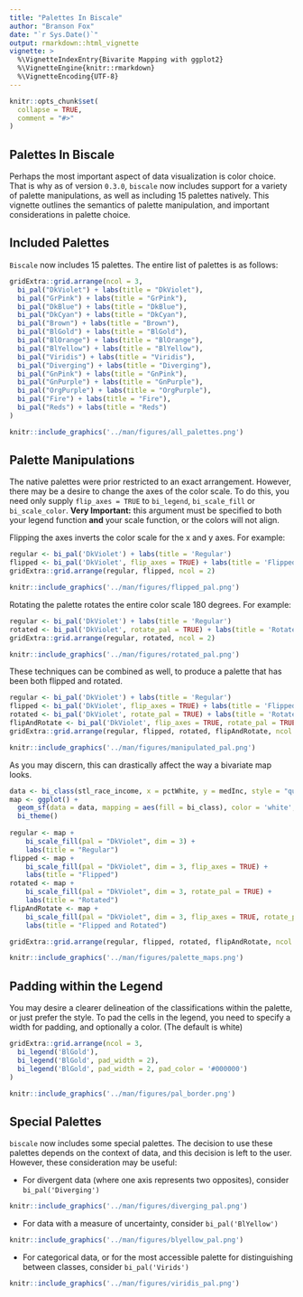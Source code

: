 ```yaml
---
title: "Palettes In Biscale"
author: "Branson Fox"
date: "`r Sys.Date()`"
output: rmarkdown::html_vignette
vignette: >
  %\VignetteIndexEntry{Bivarite Mapping with ggplot2}
  %\VignetteEngine{knitr::rmarkdown}
  %\VignetteEncoding{UTF-8}
---
```


```r
knitr::opts_chunk$set(
  collapse = TRUE,
  comment = "#>"
)
```

## Palettes In Biscale
Perhaps the most important aspect of data visualization is color choice. That is why as of version `0.3.0`, `biscale` now includes support for a variety of palette manipulations, as well as including 15 palettes natively. This vignette outlines the semantics of palette manipulation, and important considerations in palette choice.

## Included Palettes
`Biscale` now includes 15 palettes. The entire list of palettes is as follows:

```r
gridExtra::grid.arrange(ncol = 3,
  bi_pal("DkViolet") + labs(title = "DkViolet"),
  bi_pal("GrPink") + labs(title = "GrPink"),
  bi_pal("DkBlue") + labs(title = "DkBlue"),
  bi_pal("DkCyan") + labs(title = "DkCyan"),
  bi_pal("Brown") + labs(title = "Brown"),
  bi_pal("BlGold") + labs(title = "BlGold"),
  bi_pal("BlOrange") + labs(title = "BlOrange"),
  bi_pal("BlYellow") + labs(title = "BlYellow"),
  bi_pal("Viridis") + labs(title = "Viridis"),
  bi_pal("Diverging") + labs(title = "Diverging"),
  bi_pal("GnPink") + labs(title = "GnPink"),
  bi_pal("GnPurple") + labs(title = "GnPurple"),
  bi_pal("OrgPurple") + labs(title = "OrgPurple"),
  bi_pal("Fire") + labs(title = "Fire"),
  bi_pal("Reds") + labs(title = "Reds")
)
```
```r
knitr::include_graphics('../man/figures/all_palettes.png')
```

## Palette Manipulations
The native palettes were prior restricted to an exact arrangement. However, there may be a desire to change the axes of the color scale. To do this, you need only supply `flip_axes = TRUE` to `bi_legend`, `bi_scale_fill` or `bi_scale_color`. **Very Important:** this argument must be specified to both your legend function **and** your scale function, or the colors will not align.

Flipping the axes inverts the color scale for the x and y axes. For example:

```r
regular <- bi_pal('DkViolet') + labs(title = 'Regular')
flipped <- bi_pal('DkViolet', flip_axes = TRUE) + labs(title = 'Flipped')
gridExtra::grid.arrange(regular, flipped, ncol = 2)
```
```r
knitr::include_graphics('../man/figures/flipped_pal.png')
```

Rotating the palette rotates the entire color scale 180 degrees. For example:
```r
regular <- bi_pal('DkViolet') + labs(title = 'Regular')
rotated <- bi_pal('DkViolet', rotate_pal = TRUE) + labs(title = 'Rotated')
gridExtra::grid.arrange(regular, rotated, ncol = 2)
```
```r
knitr::include_graphics('../man/figures/rotated_pal.png')
```

These techniques can be combined as well, to produce a palette that has been both flipped and rotated.
```r
regular <- bi_pal('DkViolet') + labs(title = 'Regular')
flipped <- bi_pal('DkViolet', flip_axes = TRUE) + labs(title = 'Flipped')
rotated <- bi_pal('DkViolet', rotate_pal = TRUE) + labs(title = 'Rotated')
flipAndRotate <- bi_pal('DkViolet', flip_axes = TRUE, rotate_pal = TRUE) + labs(title = 'Flipped and Rotated')
gridExtra::grid.arrange(regular, flipped, rotated, flipAndRotate, ncol = 2)
```
```r
knitr::include_graphics('../man/figures/manipulated_pal.png')
```

As you may discern, this can drastically affect the way a bivariate map looks.

```r
data <- bi_class(stl_race_income, x = pctWhite, y = medInc, style = "quantile", dim = 3)
map <- ggplot() +
  geom_sf(data = data, mapping = aes(fill = bi_class), color = 'white', size = 0.1, show.legend = FALSE) +
  bi_theme()
  
regular <- map +
    bi_scale_fill(pal = "DkViolet", dim = 3) +
    labs(title = "Regular")
flipped <- map +
    bi_scale_fill(pal = "DkViolet", dim = 3, flip_axes = TRUE) +
    labs(title = "Flipped")
rotated <- map +
    bi_scale_fill(pal = "DkViolet", dim = 3, rotate_pal = TRUE) +
    labs(title = "Rotated")
flipAndRotate <- map +
    bi_scale_fill(pal = "DkViolet", dim = 3, flip_axes = TRUE, rotate_pal = TRUE) +
    labs(title = "Flipped and Rotated")    

gridExtra::grid.arrange(regular, flipped, rotated, flipAndRotate, ncol = 2)
```
```r
knitr::include_graphics('../man/figures/palette_maps.png')
```

## Padding within the Legend

You may desire a clearer delineation of the classifications within the palette, or just prefer the style. To pad the cells in the legend, you need to specify a width for padding, and optionally a color. (The default is white)

```r
gridExtra::grid.arrange(ncol = 3,
  bi_legend('BlGold'),
  bi_legend('BlGold', pad_width = 2),
  bi_legend('BlGold', pad_width = 2, pad_color = '#000000')
)
```
```r
knitr::include_graphics('../man/figures/pal_border.png')
```

## Special Palettes
`biscale` now includes some special palettes. The decision to use these palettes depends on the context of data, and this decision is left to the user. However, these consideration may be useful:

* For divergent data (where one axis represents two opposites), consider `bi_pal('Diverging')`
```r
knitr::include_graphics('../man/figures/diverging_pal.png')
```

* For data with a measure of uncertainty, consider `bi_pal('BlYellow')`
```r
knitr::include_graphics('../man/figures/blyellow_pal.png')
```

* For categorical data, or for the most accessible palette for distinguishing between classes, consider `bi_pal('Virids')`
```r
knitr::include_graphics('../man/figures/viridis_pal.png')
```
